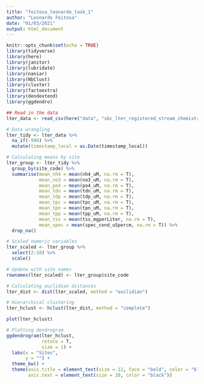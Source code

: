 ```yaml
---
title: "feitosa_leonardo_task_1"
author: "Leonardo Feitosa"
date: "01/03/2021"
output: html_document
---
```


```r
knitr::opts_chunk$set(echo = TRUE)
library(tidyverse)
library(here)
library(janitor)
library(lubridate)
library(naniar)
library(NbClust)
library(cluster)
library(factoextra)
library(dendextend)
library(ggdendro)
```


```r
## Read in the data
lter_data <- read_csv(here("data", "sbc_lter_registered_stream_chemistry.csv"))
```

```r
# Data wrangling
lter_tidy <- lter_data %>% 
  na_if(-999) %>% 
  mutate(timestamp_local = as.Date(timestamp_local))

# Calculating means by site
lter_group <- lter_tidy %>% 
  group_by(site_code) %>% 
  summarise(mean_nh4 = mean(nh4_uM, na.rm = T),
            mean_no3 = mean(no3_uM, na.rm = T),
            mean_po4 = mean(po4_uM, na.rm = T),
            mean_tdn = mean(tdn_uM, na.rm = T),
            mean_tdp = mean(tdp_uM, na.rm = T),
            mean_tpc = mean(tpc_uM, na.rm = T),
            mean_tpn = mean(tpn_uM, na.rm = T),
            mean_tpp = mean(tpp_uM, na.rm = T),
            mean_tss = mean(tss_mgperLiter, na.rm = T),
            mean_spec = mean(spec_cond_uSpercm, na.rm = T)) %>% 
  drop_na()

# Scaled numeric variables
lter_scaled <- lter_group %>% 
  select(2:10) %>% 
  scale()

# Update with site names
rownames(lter_scaled) <- lter_group$site_code
```

```r
# Calculating euclidian distances
lter_dist <- dist(lter_scaled, method = "euclidian")

# Hierarchical clustering
lter_hclust <- hclust(lter_dist, method = "complete")

plot(lter_hclust)
```

```r
# Plotting dendrogram
ggdendrogram(lter_hclust,
             rotate = T,
             size = 1) +
  labs(x = "Sites",
       y = "") +
  theme_bw() +
  theme(axis.title = element_text(size = 12, face = "bold", color = "black", hjust = 0.5),
        axis.text = element_text(size = 10, color = "black"))

```



















